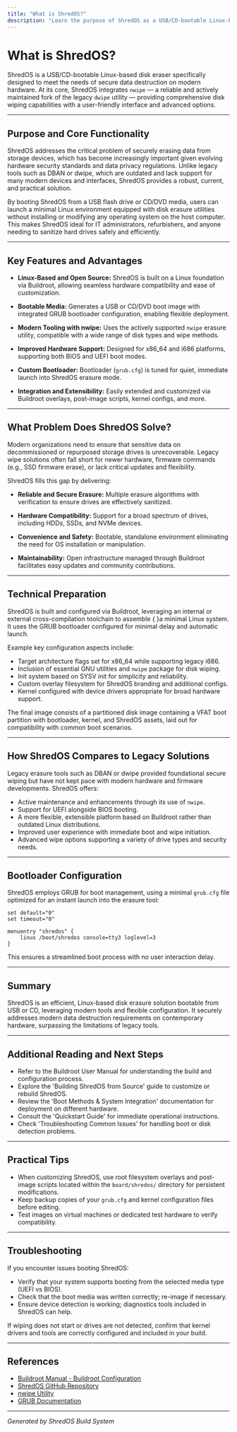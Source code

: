 ```yaml
---
title: "What is ShredOS?"
description: "Learn the purpose of ShredOS as a USB/CD-bootable Linux-based disk eraser featuring nwipe, its advantages over legacy solutions, and what problem it solves for modern hardware security and data destruction."
---
```


# What is ShredOS?

ShredOS is a USB/CD-bootable Linux-based disk eraser specifically designed to meet the needs of secure data destruction on modern hardware. At its core, ShredOS integrates `nwipe` — a reliable and actively maintained fork of the legacy `dwipe` utility — providing comprehensive disk wiping capabilities with a user-friendly interface and advanced options.

---

## Purpose and Core Functionality

ShredOS addresses the critical problem of securely erasing data from storage devices, which has become increasingly important given evolving hardware security standards and data privacy regulations. Unlike legacy tools such as DBAN or dwipe, which are outdated and lack support for many modern devices and interfaces, ShredOS provides a robust, current, and practical solution.

By booting ShredOS from a USB flash drive or CD/DVD media, users can launch a minimal Linux environment equipped with disk erasure utilities without installing or modifying any operating system on the host computer. This makes ShredOS ideal for IT administrators, refurbishers, and anyone needing to sanitize hard drives safely and efficiently.

---

## Key Features and Advantages

- **Linux-Based and Open Source:** ShredOS is built on a Linux foundation via Buildroot, allowing seamless hardware compatibility and ease of customization.

- **Bootable Media:** Generates a USB or CD/DVD boot image with integrated GRUB bootloader configuration, enabling flexible deployment.

- **Modern Tooling with nwipe:** Uses the actively supported `nwipe` erasure utility, compatible with a wide range of disk types and wipe methods.

- **Improved Hardware Support:** Designed for x86_64 and i686 platforms, supporting both BIOS and UEFI boot modes.

- **Custom Bootloader:** Bootloader (`grub.cfg`) is tuned for quiet, immediate launch into ShredOS erasure mode.

- **Integration and Extensibility:** Easily extended and customized via Buildroot overlays, post-image scripts, kernel configs, and more.

---

## What Problem Does ShredOS Solve?

Modern organizations need to ensure that sensitive data on decommissioned or repurposed storage drives is unrecoverable. Legacy wipe solutions often fall short for newer hardware, firmware commands (e.g., SSD firmware erase), or lack critical updates and flexibility.

ShredOS fills this gap by delivering:

- **Reliable and Secure Erasure:** Multiple erasure algorithms with verification to ensure drives are effectively sanitized.

- **Hardware Compatibility:** Support for a broad spectrum of drives, including HDDs, SSDs, and NVMe devices.

- **Convenience and Safety:** Bootable, standalone environment eliminating the need for OS installation or manipulation.

- **Maintainability:** Open infrastructure managed through Buildroot facilitates easy updates and community contributions.

---

## Technical Preparation

ShredOS is built and configured via Buildroot, leveraging an internal or external cross-compilation toolchain to assemble {
}a minimal Linux system. It uses the GRUB bootloader configured for minimal delay and automatic launch.

Example key configuration aspects include:

- Target architecture flags set for x86_64 while supporting legacy i686.
- Inclusion of essential GNU utilities and `nwipe` package for disk wiping.
- Init system based on SYSV init for simplicity and reliability.
- Custom overlay filesystem for ShredOS branding and additional configs.
- Kernel configured with device drivers appropriate for broad hardware support.

The final image consists of a partitioned disk image containing a VFAT boot partition with bootloader, kernel, and ShredOS assets, laid out for compatibility with common boot scenarios.

---

## How ShredOS Compares to Legacy Solutions

Legacy erasure tools such as DBAN or dwipe provided foundational secure wiping but have not kept pace with modern hardware and firmware developments. ShredOS offers:

- Active maintenance and enhancements through its use of `nwipe`.
- Support for UEFI alongside BIOS booting.
- A more flexible, extensible platform based on Buildroot rather than outdated Linux distributions.
- Improved user experience with immediate boot and wipe initiation.
- Advanced wipe options supporting a variety of drive types and security needs.

---

## Bootloader Configuration

ShredOS employs GRUB for boot management, using a minimal `grub.cfg` file optimized for an instant launch into the erasure tool:

```grub
set default="0"
set timeout="0"

menuentry "shredos" {
    linux /boot/shredos console=tty3 loglevel=3
}
```

This ensures a streamlined boot process with no user interaction delay.

---

## Summary

ShredOS is an efficient, Linux-based disk erasure solution bootable from USB or CD, leveraging modern tools and flexible configuration. It securely addresses modern data destruction requirements on contemporary hardware, surpassing the limitations of legacy tools.

---

## Additional Reading and Next Steps

- Refer to the Buildroot User Manual for understanding the build and configuration process.
- Explore the 'Building ShredOS from Source' guide to customize or rebuild ShredOS.
- Review the 'Boot Methods & System Integration' documentation for deployment on different hardware.
- Consult the 'Quickstart Guide' for immediate operational instructions.
- Check 'Troubleshooting Common Issues' for handling boot or disk detection problems.

---

## Practical Tips

- When customizing ShredOS, use root filesystem overlays and post-image scripts located within the `board/shredos/` directory for persistent modifications.
- Keep backup copies of your `grub.cfg` and kernel configuration files before editing.
- Test images on virtual machines or dedicated test hardware to verify compatibility.

---

## Troubleshooting

If you encounter issues booting ShredOS:

- Verify that your system supports booting from the selected media type (UEFI vs BIOS).
- Check that the boot media was written correctly; re-image if necessary.
- Ensure device detection is working; diagnostics tools included in ShredOS can help.

If wiping does not start or drives are not detected, confirm that kernel drivers and tools are correctly configured and included in your build.

---

## References

- [Buildroot Manual - Buildroot Configuration](https://buildroot.org/downloads/manual/manual.html#configure)
- [ShredOS GitHub Repository](https://github.com/PartialVolume/shredos.x86_64)
- [nwipe Utility](https://github.com/martijnvanbrummelen/nwipe)
- [GRUB Documentation](https://www.gnu.org/software/grub/manual/grub/grub.html)

---

*Generated by ShredOS Build System*